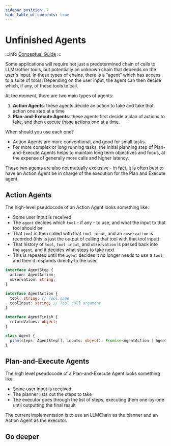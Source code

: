 ```yaml
---
sidebar_position: 7
hide_table_of_contents: true
---
```



# Unfinished Agents

:::info
[Conceptual Guide](https://docs.langchain.com/docs/components/agents)
:::

Some applications will require not just a predetermined chain of calls to LLMs/other tools, but potentially an unknown chain that depends on the user's input. In these types of chains, there is a “agent” which has access to a suite of tools. Depending on the user input, the agent can then decide which, if any, of these tools to call.

At the moment, there are two main types of agents:

1. **Action Agents**: these agents decide an action to take and take that action one step at a time
2. **Plan-and-Execute Agents**: these agents first decide a plan of actions to take, and then execute those actions one at a time.

When should you use each one?

- Action Agents are more conventional, and good for small tasks.
- For more complex or long running tasks, the initial planning step of Plan-and-Execute Agents helps to maintain long term objectives and focus, at the expense of generally more calls and higher latency.

These two agents are also not mutually exclusive - in fact, it is often best to have an Action Agent be in charge of the execution for the Plan and Execute agent.

## Action Agents

The high-level pseudocode of an Action Agent looks something like:

- Some user input is received
- The `agent` decides which `tool` - if any - to use, and what the input to that tool should be
- That `tool` is then called with that `tool input`, and an `observation` is recorded (this is just the output of calling that tool with that tool input).
- That history of `tool`, `tool input`, and `observation` is passed back into the `agent`, and it decides what steps to take next
- This is repeated until the `agent` decides it no longer needs to use a `tool`, and then it responds directly to the user.

```typescript
interface AgentStep {
  action: AgentAction;
  observation: string;
}

interface AgentAction {
  tool: string; // Tool.name
  toolInput: string; // Tool.call argument
}

interface AgentFinish {
  returnValues: object;
}

class Agent {
  plan(steps: AgentStep[], inputs: object): Promise<AgentAction | AgentFinish>;
}
```

## Plan-and-Execute Agents

The high level pseudocode of a Plan-and-Execute Agent looks something like:

- Some user input is received
- The planner lists out the steps to take
- The executor goes through the list of steps, executing them one-by-one until outputting the final result

The current implementation is to use an LLMChain as the planner and an Action Agent as the executor.

## Go deeper

<DocCardList />
